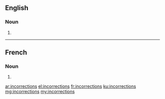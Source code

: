 ==English==

===Noun===
{{head|en|plural}}

# {{plural of|incorrection|lang=en}}

----

==French==

===Noun===
{{head|fr|plural|g=?}}

# {{plural of|incorrection|lang=fr}}

[[ar:incorrections]]
[[el:incorrections]]
[[fr:incorrections]]
[[ku:incorrections]]
[[mg:incorrections]]
[[my:incorrections]]